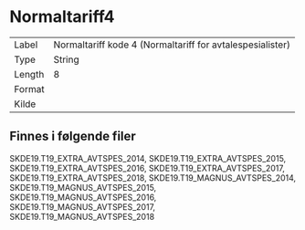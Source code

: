 
# Normaltariff4

| | |
|----|----|
| Label    | Normaltariff kode 4 (Normaltariff for avtalespesialister) |
| Type     | String |
| Length   | 8    |
| Format   |  |
| Kilde    |   |

## Finnes i følgende filer

SKDE19.T19_EXTRA_AVTSPES_2014, SKDE19.T19_EXTRA_AVTSPES_2015, SKDE19.T19_EXTRA_AVTSPES_2016, SKDE19.T19_EXTRA_AVTSPES_2017, SKDE19.T19_EXTRA_AVTSPES_2018, SKDE19.T19_MAGNUS_AVTSPES_2014, SKDE19.T19_MAGNUS_AVTSPES_2015, SKDE19.T19_MAGNUS_AVTSPES_2016, SKDE19.T19_MAGNUS_AVTSPES_2017, SKDE19.T19_MAGNUS_AVTSPES_2018

